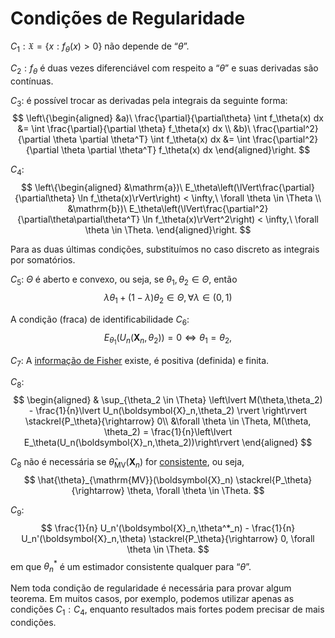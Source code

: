 # Condições de Regularidade

$C_1: \mathfrak{X} = \{x : f_\theta (x) > 0 \}$ não depende de "$\theta$".

$C_2: f_\theta$ é duas vezes diferenciável com respeito a "$\theta$" e suas derivadas são contínuas.

$C_3:$ é possível trocar as derivadas pela integrais da seguinte forma:
$$
\left\{\begin{aligned}
&a)\ \frac{\partial}{\partial\theta} \int f_\theta(x) dx &= \int \frac{\partial}{\partial \theta} f_\theta(x) dx \\
&b)\ \frac{\partial^2}{\partial \theta \partial \theta^T} \int f_\theta(x) dx &= \int \frac{\partial^2}{\partial \theta \partial \theta^T} f_\theta(x) dx
\end{aligned}\right.
$$

$C_4:$
$$
\left\{\begin{aligned}
&\mathrm{a})\ E_\theta\left(\lVert\frac{\partial}{\partial\theta} \ln f_\theta(x)\rVert\right) < \infty,\ \forall \theta \in \Theta \\
&\mathrm{b})\ E_\theta\left(\lVert\frac{\partial^2}{\partial\theta\partial\theta^T} \ln f_\theta(x)\rVert^2\right) < \infty,\ \forall \theta \in \Theta.
\end{aligned}\right.
$$

Para as duas últimas condições, substituímos no caso discreto as integrais por somatórios.


$C_5$: $\Theta$ é aberto e convexo, ou seja, se $\theta_1, \theta_2 \in \Theta$, então
$$
\lambda\theta_1 + (1-\lambda)\theta_2 \in \Theta, \forall \lambda \in (0,1)
$$

A condição (fraca) de identificabilidade $C_6$:
$$
E_{\theta_1}(U_n(\boldsymbol{X}_n,\theta_2)) = 0 \iff \theta_1 = \theta_2,
$$

$C_7$: A [informação de Fisher](infofisher.qmd) existe, é positiva (definida) e finita.

$C_8$:
$$
\begin{aligned}
& \sup_{\theta_2 \in \Theta} \left\lvert M(\theta,\theta_2) - \frac{1}{n}\lvert U_n(\boldsymbol{X}_n,\theta_2) \rvert \right\rvert
\stackrel{P_\theta}{\rightarrow} 0\\ 
&\forall \theta \in \Theta, M(\theta, \theta_2) = \frac{1}{n}\left\lvert E_\theta(U_n(\boldsymbol{X}_n,\theta_2))\right\rvert
\end{aligned}
$$

::: {.callout-note title="Consistência e $C_8$"}
$C_8$ não é necessária se $\hat{\theta}_{\mathrm{MV}}(\boldsymbol{X}_n)$ for [consistente](estimadores-consistentes.qmd), ou seja,
$$
\hat{\theta}_{\mathrm{MV}}(\boldsymbol{X}_n) \stackrel{P_\theta}{\rightarrow} \theta, \forall \theta \in \Theta.
$$
:::

$C_9$:
$$
\frac{1}{n} U_n'(\boldsymbol{X}_n,\theta^*_n) - \frac{1}{n} U_n'(\boldsymbol{X}_n,\theta) \stackrel{P_\theta}{\rightarrow} 0, \forall \theta \in \Theta.
$$
em que $\theta^*_n$ é um estimador consistente qualquer para "$\theta$".

:::{.callout-note title="Suficientes mas não necessárias"}
Nem toda condição de regularidade é necessária para provar algum teorema. Em muitos casos, por exemplo, podemos utilizar
apenas as condições $C_1:C_4$, enquanto resultados mais fortes podem precisar de mais condições.
:::


